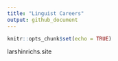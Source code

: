 ```yaml
---
title: "Linguist Careers"
output: github_document
---
```


```r
knitr::opts_chunk$set(echo = TRUE)
```

larshinrichs.site 

